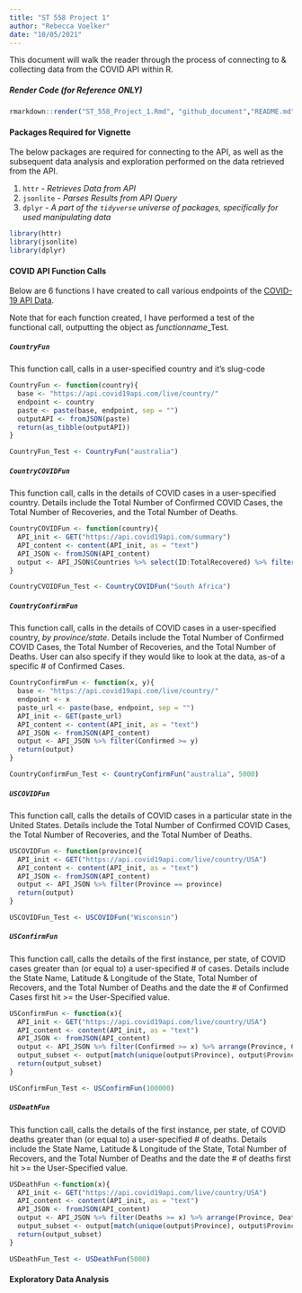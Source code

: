 ```yaml
---
title: "ST 558 Project 1"
author: "Rebecca Voelker"
date: "10/05/2021"
---
```


This document will walk the reader through the process of connecting to & collecting data from the COVID API within R.  

##### __Render Code (for Reference ONLY)__

```r
rmarkdown::render("ST_558_Project_1.Rmd", "github_document","README.md")
```

#### __Packages Required for Vignette__

The below packages are required for connecting to the API, as well as the subsequent data analysis and exploration performed on the data retrieved from the API.  

1. `httr` - _Retrieves Data from API_
2. `jsonlite` - _Parses Results from API Query_
3. `dplyr` - _A part of the `tidyverse` universe of packages, specifically for used manipulating data_

```r

library(httr)
library(jsonlite)
library(dplyr)
```

#### __COVID API Function Calls__

Below are 6 functions I have created to call various endpoints of the [COVID-19 API Data](https://documenter.getpostman.com/view/10808728/SzS8rjbc#e831c268-9da1-4d86-8b5a-8d7f61910af8).

Note that for each function created, I have performed a test of the functional call, outputting the object as *functionname*_Test. 

##### `CountryFun`

This function call, calls in a user-specified country and it's  slug-code

```r

CountryFun <- function(country){
  base <- "https://api.covid19api.com/live/country/"
  endpoint <- country
  paste <- paste(base, endpoint, sep = "")
  outputAPI <- fromJSON(paste)
  return(as_tibble(outputAPI))
}

CountryFun_Test <- CountryFun("australia")
```

##### `CountryCOVIDFun`

This function call, calls in the details of COVID cases in a user-specified country. Details include the Total Number of Confirmed COVID Cases, the Total Number of Recoveries, and the Total Number of Deaths. 

```r
CountryCOVIDFun <- function(country){
  API_init <- GET("https://api.covid19api.com/summary")
  API_content <- content(API_init, as = "text")
  API_JSON <- fromJSON(API_content)
  output <- API_JSON$Countries %>% select(ID:TotalRecovered) %>% filter(Country == country)
}

CountryCVOIDFun_Test <- CountryCOVIDFun("South Africa") 
```

##### `CountryConfirmFun`

This function call, calls in the details of COVID cases in a user-specified country, *by province/state*. Details include the Total Number of Confirmed COVID Cases, the Total Number of Recoveries, and the Total Number of Deaths.
 User can also specify if they would like to look at the data, as-of a specific # of Confirmed Cases.
 
```r
CountryConfirmFun <- function(x, y){
  base <- "https://api.covid19api.com/live/country/"
  endpoint <- x
  paste_url <- paste(base, endpoint, sep = "")
  API_init <- GET(paste_url)
  API_content <- content(API_init, as = "text")
  API_JSON <- fromJSON(API_content)
  output <- API_JSON %>% filter(Confirmed >= y)
  return(output)
}

CountryConfirmFun_Test <- CountryConfirmFun("australia", 5000)

```

##### `USCOVIDFun`

This function call, calls the details of COVID cases in a particular state in the United States. Details include the Total Number of Confirmed COVID Cases, the Total Number of Recoveries, and the Total Number of Deaths.

```r

USCOVIDFun <- function(province){
  API_init <- GET("https://api.covid19api.com/live/country/USA")
  API_content <- content(API_init, as = "text")
  API_JSON <- fromJSON(API_content)
  output <- API_JSON %>% filter(Province == province)
  return(output)
}

USCOVIDFun_Test <- USCOVIDFun("Wisconsin")
```

##### `USConfirmFun`

This function call, calls the details of the first instance, per state, of COVID cases greater than (or equal to) a user-specified # of cases. Details include the State Name, Latitude & Longitude of the State, Total Number of Recovers, and the Total Number of Deaths and the date the # of Confirmed Cases first hit >= the User-Specified value.

```r
USConfirmFun <- function(x){
  API_init <- GET("https://api.covid19api.com/live/country/USA")
  API_content <- content(API_init, as = "text")
  API_JSON <- fromJSON(API_content)
  output <- API_JSON %>% filter(Confirmed >= x) %>% arrange(Province, Confirmed)
  output_subset <- output[match(unique(output$Province), output$Province),]
  return(output_subset)
}

USConfirmFun_Test <- USConfirmFun(100000)
```

##### `USDeathFun`

This function call, calls the details of the first instance, per state, of COVID deaths greater than (or equal to) a user-specified # of deaths. Details include the State Name, Latitude & Longitude of the State, Total Number of Recovers, and the Total Number of Deaths and the date the # of deaths first hit >= the User-Specified value.

```r
USDeathFun <-function(x){
  API_init <- GET("https://api.covid19api.com/live/country/USA")
  API_content <- content(API_init, as = "text")
  API_JSON <- fromJSON(API_content)
  output <- API_JSON %>% filter(Deaths >= x) %>% arrange(Province, Deaths)
  output_subset <- output[match(unique(output$Province), output$Province),]
  return(output_subset)
}

USDeathFun_Test <- USDeathFun(5000)
```

#### __Exploratory Data Analysis__